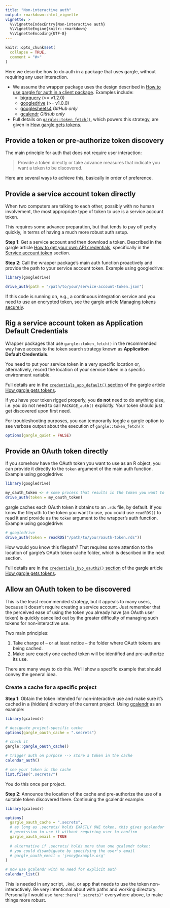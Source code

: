 ```yaml
---
title: "Non-interactive auth"
output: rmarkdown::html_vignette
vignette: >
  %\VignetteIndexEntry{Non-interactive auth}
  %\VignetteEngine{knitr::rmarkdown}
  %\VignetteEncoding{UTF-8}
---
```


```r
knitr::opts_chunk$set(
  collapse = TRUE,
  comment = "#>"
)
```

Here we describe how to do auth in a package that uses gargle, without requiring any user interaction.

  * We assume the wrapper package uses the design described in [How to use
    gargle for auth in a client package](https://gargle.r-lib.org/articles/gargle-auth-in-client-package.html).
    Examples include:
      - [bigrquery](https://bigrquery.r-dbi.org) (>= v1.2.0)
      - [googledrive](https://googledrive.tidyverse.org) (>= v1.0.0)
      - [googlesheets4](https://googlesheets4.tidyverse.org) *GitHub only*
      - [gcalendr](https://andrie.github.io/gcalendr/) *GitHub only*
  * Full details on [`gargle::token_fetch()`](), which powers this strategy, are
    given in [How gargle gets tokens](https://gargle.r-lib.org/articles/how-gargle-gets-tokens.html).
    
## Provide a token or pre-authorize token discovery

The main principle for auth that does not require user interaction:

> Provide a token directly or take advance measures that indicate you want a token to be discovered.

Here are several ways to achieve this, basically in order of preference.

## Provide a service account token directly

When two computers are talking to each other, possibly with no human involvement, the most appropriate type of token to use is a service account token.

This requires some advance preparation, but that tends to pay off pretty quickly, in terms of having a much more robust auth setup.

**Step 1**: Get a service account and then download a token. Described in the gargle article [How to get your own API credentials](https://gargle.r-lib.org/articles/get-api-credentials.html), specifically in the [Service account token](https://gargle.r-lib.org/articles/get-api-credentials.html#service-account-token) section.

**Step 2**: Call the wrapper package's main auth function proactively and provide the path to your service account token. Example using googledrive:

```r
library(googledrive)

drive_auth(path = "/path/to/your/service-account-token.json")
```

If this code is running on, e.g., a continuous integration service and you need to use an encrypted token, see the gargle article [Managing tokens securely](https://gargle.r-lib.org/articles/articles/managing-tokens-securely.html).

## Rig a service account token as Application Default Credentials

Wrapper packages that use `gargle::token_fetch()` in the recommended way have access to the token search strategy known as **Application Default Credentials**.

You need to put your service token in a very specific location or, alternatively, record the location of your service token in a specific environment variable.

Full details are in the [`credentials_app_default()` section](https://gargle.r-lib.org/articles/how-gargle-gets-tokens.html#credentials_app_default) of the gargle article [How gargle gets tokens](https://gargle.r-lib.org/articles/how-gargle-gets-tokens.html).

If you have your token rigged properly, you **do not** need to do anything else, i.e. you do not need to call `PACKAGE_auth()` explicitly. Your token should just get discovered upon first need.

For troubleshooting purposes, you can temporarily toggle a gargle option to see verbose output about the execution of `gargle::token_fetch()`:

```r
options(gargle_quiet = FALSE)
```

## Provide an OAuth token directly

If you somehow have the OAuth token you want to use as an R object, you can provide it directly to the `token` argument of the main auth function. Example using googledrive:

```r
library(googledrive)

my_oauth_token <- # some process that results in the token you want to use
drive_auth(token = my_oauth_token)
```

gargle caches each OAuth token it obtains to an `.rds` file, by default. If you know the filepath to the token you want to use, you could use `readRDS()` to read it and provide as the `token` argument to the wrapper's auth function. Example using googledrive:

```r
# googledrive
drive_auth(token = readRDS("/path/to/your/oauth-token.rds"))
```

How would you know this filepath? That requires some attention to the location of gargle's OAuth token cache folder, which is described in the next section.

Full details are in the [`credentials_byo_oauth2()` section](https://gargle.r-lib.org/articles/how-gargle-gets-tokens.html#credentials_byo_oauth2) of the gargle article [How gargle gets tokens](https://gargle.r-lib.org/articles/how-gargle-gets-tokens.html).

## Allow an OAuth token to be discovered

This is the least recommended strategy, but it appeals to many users, because it doesn't require creating a service account. Just remember that the perceived ease of using the token you already have (an OAuth user token) is quickly cancelled out by the greater difficulty of managing such tokens for non-interactive use.

Two main principles:

  1. Take charge of -- or at least notice -- the folder where OAuth tokens are
     being cached.
  2. Make sure exactly one cached token will be identified and pre-authorize
     its use.

There are many ways to do this. We'll show a specific example that should convey the general idea.

### Create a cache for a specific project

**Step 1**: Obtain the token intended for non-interactive use and make sure it's cached in a (hidden) directory of the current project. Using [gcalendr](https://andrie.github.io/gcalendr/) as an example:

```r
library(gcalendr)

# designate project-specific cache
options(gargle_oauth_cache = ".secrets")

# check it
gargle::gargle_oauth_cache()

# trigger auth on purpose --> store a token in the cache
calendar_auth()

# see your token in the cache
list.files(".secrets/")
```

You do this once per project.

**Step 2**: Announce the location of the cache and pre-authorize the use of a suitable token discovered there. Continuing the gcalendr example:

```r
library(gcalendr)

options(
  gargle_oauth_cache = ".secrets",
  # as long as .secrets/ holds EXACTLY ONE token, this gives gcalendar
  # permission to use it without requiring user to confirm
  gargle_oauth_email = TRUE
  
  # alternative if .secrets/ holds more than one gcalendr token:
  # you could disambiguate by specifying the user's email
  # gargle_oauth_email = 'jenny@example.org'
)

# now use gcalendr with no need for explicit auth
calendar_list()
```

This is needed in any script, `.Rmd`, or app that needs to use the token non-interactively. Be very intentional about with paths and working directory. Personally I would use `here::here(".secrets)"` everywhere above, to make things more robust.
